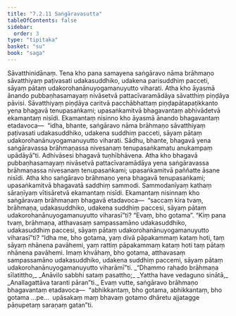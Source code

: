```yaml
---
title: "7.2.11 Saṅgāravasutta"
tableOfContents: false
sidebar:
  order: 3
type: "tipitaka"
basket: "su"
book: "saga"
---
```



<DynamicBreadcrumb />

<Division number="207" book="saga" bookNo="12" page="184">

<Paragraph number="1289" book="saga">
Sāvatthinidānaṃ. Tena kho pana samayena saṅgāravo nāma brāhmaṇo sāvatthiyaṃ paṭivasati udakasuddhiko, udakena parisuddhiṃ pacceti, sāyaṃ pātaṃ udakorohanānuyogamanuyutto viharati. Atha kho āyasmā ānando pubbaṇhasamayaṃ nivāsetvā pattacīvaramādāya sāvatthiṃ piṇḍāya pāvisi. Sāvatthiyaṃ piṇḍāya caritvā pacchābhattaṃ piṇḍapātapaṭikkanto yena bhagavā tenupasaṅkami; upasaṅkamitvā bhagavantaṃ abhivādetvā ekamantaṃ nisīdi. Ekamantaṃ nisinno kho āyasmā ānando bhagavantaṃ etadavoca—  “idha, bhante, saṅgāravo nāma brāhmaṇo sāvatthiyaṃ paṭivasati udakasuddhiko, udakena suddhiṃ pacceti, sāyaṃ pātaṃ udakorohanānuyogamanuyutto viharati. Sādhu, bhante, bhagavā yena saṅgāravassa brāhmaṇassa nivesanaṃ tenupasaṅkamatu anukampaṃ upādāyā”ti. Adhivāsesi bhagavā tuṇhībhāvena.
</Paragraph>

<Paragraph number="1290" book="saga">
Atha kho bhagavā pubbaṇhasamayaṃ nivāsetvā pattacīvaramādāya yena saṅgāravassa brāhmaṇassa nivesanaṃ tenupasaṅkami; upasaṅkamitvā paññatte āsane nisīdi. Atha kho saṅgāravo brāhmaṇo yena bhagavā tenupasaṅkami; upasaṅkamitvā bhagavatā saddhiṃ sammodi. Sammodanīyaṃ kathaṃ sāraṇīyaṃ vītisāretvā ekamantaṃ nisīdi. Ekamantaṃ nisinnaṃ kho saṅgāravaṃ brāhmaṇaṃ bhagavā etadavoca—  “saccaṃ kira tvaṃ, brāhmaṇa, udakasuddhiko, udakena suddhiṃ paccesi, sāyaṃ pātaṃ udakorohanānuyogamanuyutto viharasī”ti? “Evaṃ, bho gotama”. “Kiṃ pana tvaṃ, brāhmaṇa, atthavasaṃ sampassamāno udakasuddhiko, udakasuddhiṃ paccesi, sāyaṃ pātaṃ udakorohanānuyogamanuyutto viharasī”ti? “Idha me, bho gotama, yaṃ divā pāpakammaṃ kataṃ hoti, taṃ sāyaṃ nhānena pavāhemi, yaṃ rattiṃ pāpakammaṃ kataṃ hoti taṃ pātaṃ nhānena pavāhemi. Imaṃ khvāhaṃ, bho gotama, atthavasaṃ sampassamāno udakasuddhiko, udakena suddhiṃ paccemi, sāyaṃ pātaṃ udakorohanānuyogamanuyutto viharāmī”ti.
</Paragraph>

<Paragraph number="1291" type="verses" book="saga">
_“Dhammo rahado brāhmaṇa sīlatittho,_  
_Anāvilo sabbhi sataṃ pasattho;_  
_Yattha have vedaguno sinātā,_  
_Anallagattāva taranti pāran”ti._  

</Paragraph>

<Paragraph number="1292" book="saga">
Evaṃ vutte, saṅgāravo brāhmaṇo bhagavantaṃ etadavoca—  “abhikkantaṃ, bho gotama, abhikkantaṃ, bho gotama …pe…  upāsakaṃ maṃ bhavaṃ gotamo dhāretu ajjatagge pāṇupetaṃ saraṇaṃ gatan”ti.
</Paragraph>
</Division>